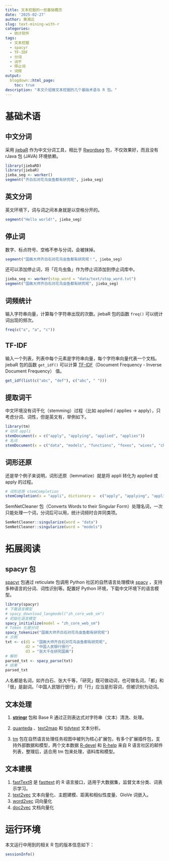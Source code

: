 ```yaml
---
title: 文本挖掘的一些基础概念
date: '2025-02-27'
author: 黄湘云
slug: text-mining-with-r
categories:
  - 统计软件
tags:
  - 文本挖掘
  - spacyr
  - TF-IDF
  - 分词
  - 词干
  - 停止词
  - 词频
output:
  blogdown::html_page:
    toc: true
description: "本文介绍做文本挖掘的几个基础术语与 R 包。"
---
```


# 基础术语

## 中文分词

采用 [jiebaR](https://github.com/qinwf/jiebaR/) 作为中文分词工具，相比于 [Rwordseg](https://github.com/lijian13/Rwordseg) 包，不仅效果好，而且没有 rJava 包 (JAVA) 环境依赖。

```r
library(jiebaRD)
library(jiebaR)
jieba_seg <- worker()
segment("齐白石对花鸟虫鱼都有研究呢", jieba_seg)
```

## 英文分词

英文环境下，词与词之间本身就是以空格分开的。

```r
segment("Hello world!", jieba_seg)
```

## 停止词

数字、标点符号、空格不参与分词，会被抹掉。

```r
segment("国画大师齐白石对花鸟虫鱼都有研究呢！", jieba_seg)
```

还可以添加停止词，将「花鸟虫鱼」作为停止词添加到停止词库中。

```r
jieba_seg <- worker(stop_word = "data/text/stop_word.txt")
segment("国画大师齐白石对花鸟虫鱼都有研究呢", jieba_seg)
```

## 词频统计

输入字符串向量，计算每个字符串出现的次数。jiebaR 包的函数 `freq()` 可以统计词出现的频次。

```r
freq(c("a", "a", "c"))
```

## TF-IDF

输入一个列表，列表中每个元素是字符串向量，每个字符串向量代表一个文档。jiebaR 包的函数 `get_idf()` 可以计算 [TF-IDF](https://en.wikipedia.org/wiki/Tf%E2%80%93idf)（Document Frequency - Inverse Document Frequency） 值。

```r
get_idf(list(c("abc", "def"), c("abc", " ")))
```

## 提取词干 {#stemming}

中文环境没有词干化（stemming）过程（比如 applied / applies -\> apply），只考虑分词、词性，但是英文有，举例如下。

```r
library(tm)
# 动词 appli
stemDocument(x = c("apply", "applying", "applied", "applies"))
# 名词
stemDocument(x = c("data", "models", "functions", "foxes", "wives", "children"))
```

## 词形还原 {#lemmatize}

还是举个例子来说明，词形还原（lemmatize）就是将 appli 转化为 applied 或 apply 的过程。

```r
# 词形还原 stemCompletion
stemCompletion(x = "appli", dictionary =  c("apply", "applying", "applied", "applies"), type = "shortest")
```

SemNetCleaner 包（Converts Words to their Singular Form）处理名词，一次只能处理一个词，分词后可以用，统计词频时合并同类项。

```r
SemNetCleaner::singularize(word = "data")
SemNetCleaner::singularize(word = "models")
```

# 拓展阅读

## spacyr 包

[spacyr](https://github.com/quanteda/spacyr/) 包通过 reticulate 包调用 Python 社区的自然语言处理模块 [spacy](https://spacy.io) ，支持多种语言的分词、词性识别等。配置好 Python 环境，下载中文环境下的语言模型。

```r
library(spacyr)
# 下载语言模型
# spacy_download_langmodel("zh_core_web_sm")
# 初始化语言模型
spacy_initialize(model = "zh_core_web_sm")
# Token 化是分词
spacy_tokenize("国画大师齐白石对花鸟虫鱼都有研究呢")
# 示例
txt <- c(d1 = "国画大师齐白石对花鸟虫鱼都有研究呢",
         d2 = "中国人民银行很行",
         d3 = "张大千在研究国画")
# 解析
parsed_txt <- spacy_parse(txt)
# 结果
parsed_txt
```

人名都是名词，如齐白石、张大千等，「研究」既可做动词，也可做名词，「都」和「很」是副词。「中国人民银行很行」的「行」应当是形容词，但被识别为动词。

## 文本处理

1.  [**stringr**](https://github.com/tidyverse/stringr) 包和 Base R 通过正则表达式对字符串（文本）清洗、处理。

2.  [quanteda](https://github.com/quanteda/quanteda) 、[text2map](https://gitlab.com/culturalcartography/text2map) 和 [tidytext](https://github.com/juliasilge/tidytext) 文本分析。

3.  [tm](https://CRAN.R-project.org/package=tm) 包在自然语言处理任务视图中被列为核心扩展包，有多个扩展插件包，支持外部数据和模型，两个文本数据 [R-devel](https://datacube.wu.ac.at/src/contrib/tm.corpus.R.devel.mails_2024.01.22.tar.gz) 和 [R-help](https://datacube.wu.ac.at/src/contrib/tm.corpus.R.help.mails_2024.01.22.tar.gz) 来自 R 语言社区的邮件列表，整理后，适合用 tm 包来处理，语料库和模型。

## 文本建模

1.  [fastTextR](https://github.com/FlorianSchwendinger/fastTextR) 是 [fasttext](https://github.com/facebookresearch/fastText) 的 R 语言接口，适用于大数据集，监督文本分类、词表示学习。
2.  [text2vec](https://github.com/dselivanov/text2vec/) 文本向量化、主题建模、距离和相似性度量、GloVe 词嵌入。
3.  [word2vec](https://github.com/bnosac/word2vec) 词向量化
4.  [doc2vec](https://github.com/bnosac/doc2vec) 文档向量化

# 运行环境

本文运行中用到的相关 R 包的版本信息如下：

```r
sessionInfo()
```
